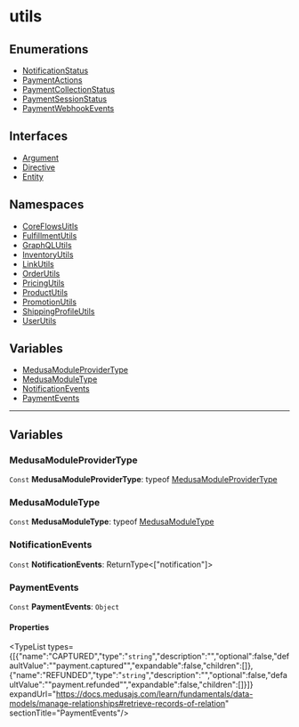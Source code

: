 
# utils

## Enumerations

- [NotificationStatus](../../utils/enums/utils.NotificationStatus/page.mdx)
- [PaymentActions](../../utils/enums/utils.PaymentActions/page.mdx)
- [PaymentCollectionStatus](../../utils/enums/utils.PaymentCollectionStatus/page.mdx)
- [PaymentSessionStatus](../../utils/enums/utils.PaymentSessionStatus/page.mdx)
- [PaymentWebhookEvents](../../utils/enums/utils.PaymentWebhookEvents/page.mdx)

## Interfaces

- [Argument](../../utils/interfaces/utils.Argument/page.mdx)
- [Directive](../../utils/interfaces/utils.Directive/page.mdx)
- [Entity](../../utils/interfaces/utils.Entity/page.mdx)

## Namespaces

- [CoreFlowsUitls](../../utils/utils.CoreFlowsUitls/page.mdx)
- [FulfillmentUtils](../../utils/utils.FulfillmentUtils/page.mdx)
- [GraphQLUtils](../../utils/utils.GraphQLUtils/page.mdx)
- [InventoryUtils](../../utils/utils.InventoryUtils/page.mdx)
- [LinkUtils](../../utils/utils.LinkUtils/page.mdx)
- [OrderUtils](../../utils/utils.OrderUtils/page.mdx)
- [PricingUtils](../../utils/utils.PricingUtils/page.mdx)
- [ProductUtils](../../utils/utils.ProductUtils/page.mdx)
- [PromotionUtils](../../utils/utils.PromotionUtils/page.mdx)
- [ShippingProfileUtils](../../utils/utils.ShippingProfileUtils/page.mdx)
- [UserUtils](../../utils/utils.UserUtils/page.mdx)

## Variables

- [MedusaModuleProviderType](page.mdx#medusamoduleprovidertype)
- [MedusaModuleType](page.mdx#medusamoduletype)
- [NotificationEvents](page.mdx#notificationevents)
- [PaymentEvents](page.mdx#paymentevents)

___

## Variables

### MedusaModuleProviderType

 `Const` **MedusaModuleProviderType**: typeof [MedusaModuleProviderType](page.mdx#medusamoduleprovidertype)

### MedusaModuleType

 `Const` **MedusaModuleType**: typeof [MedusaModuleType](page.mdx#medusamoduletype)

### NotificationEvents

 `Const` **NotificationEvents**: ReturnType&#60;["notification"]&#62;

### PaymentEvents

 `Const` **PaymentEvents**: `Object`

#### Properties

<TypeList types={[{"name":"CAPTURED","type":"`string`","description":"","optional":false,"defaultValue":"\"payment.captured\"","expandable":false,"children":[]},{"name":"REFUNDED","type":"`string`","description":"","optional":false,"defaultValue":"\"payment.refunded\"","expandable":false,"children":[]}]} expandUrl="https://docs.medusajs.com/learn/fundamentals/data-models/manage-relationships#retrieve-records-of-relation" sectionTitle="PaymentEvents"/>

